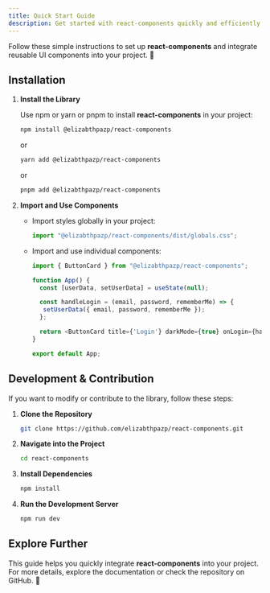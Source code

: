 ```yaml
---
title: Quick Start Guide
description: Get started with react-components quickly and efficiently.
---
```


Follow these simple instructions to set up **react-components** and integrate reusable UI components into your project. 🚀

## Installation

1. **Install the Library**
   
   Use npm or yarn or pnpm to install **react-components** in your project:

   ```sh
   npm install @elizabthpazp/react-components
   ```
   
   or
   
   ```sh
   yarn add @elizabthpazp/react-components
   ```

   or
   
   ```sh
   pnpm add @elizabthpazp/react-components
   ```

2. **Import and Use Components**

   - Import styles globally in your project:

     ```javascript
     import "@elizabthpazp/react-components/dist/globals.css";
     ```

   - Import and use individual components:

     ```javascript
     import { ButtonCard } from "@elizabthpazp/react-components";

     function App() {
       const [userData, setUserData] = useState(null);

       const handleLogin = (email, password, rememberMe) => {
        setUserData({ email, password, rememberMe }); 
       };

       return <ButtonCard title={'Login'} darkMode={true} onLogin={handleLogin}></ButtonCard>;
     }

     export default App;
     ```

## Development & Contribution

If you want to modify or contribute to the library, follow these steps:

1. **Clone the Repository**
   ```sh
   git clone https://github.com/elizabthpazp/react-components.git
   ```
2. **Navigate into the Project**
   ```sh
   cd react-components
   ```
3. **Install Dependencies**
   ```sh
   npm install
   ```
4. **Run the Development Server**
   ```sh
   npm run dev
   ```

## Explore Further

This guide helps you quickly integrate **react-components** into your project. For more details, explore the documentation or check the repository on GitHub. 🚀